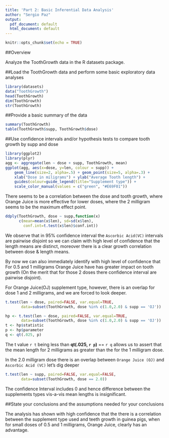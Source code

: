```yaml
---
title: 'Part 2: Basic Inferential Data Analysis'
author: "Sergio Paz"
output:
  pdf_document: default
  html_document: default
---
```


```r
knitr::opts_chunk$set(echo = TRUE)
```


##Overview

Analyze the ToothGrowth data in the R datasets package.


##Load the ToothGrowth data and perform some basic exploratory data analyses

```r
library(datasets)
data("ToothGrowth")
head(ToothGrowth)
dim(ToothGrowth)
str(ToothGrowth)
```


##Provide a basic summary of the data

```r
summary(ToothGrowth)
table(ToothGrowth$supp, ToothGrowth$dose)
```


##Use confidence intervals and/or hypothesis tests to compare tooth growth by supp and dose

```r
library(ggplot2)
library(plyr)
agg <- aggregate(len ~ dose + supp, ToothGrowth, mean)
ggplot(agg, aes(x=dose, y=len, colour = supp)) +
    geom_line(size=2, alpha=.5) + geom_point(size=5, alpha=.3) +
    xlab("Dose in miligrams") + ylab("Average Tooth length") +
    guides(colour=guide_legend(title="Supplement type")) +
    scale_color_manual(values = c("green", "#E69F01"))
```

There seems to be a correlation between the dose and tooth growth, where 
Orange Juice is more effective for lower doses, where the 2 milligram 
seems to be the maximum effect point.

```r
ddply(ToothGrowth, dose ~ supp,function(x) 
      c(mean=mean(x$len), sd=sd(x$len),
        conf.int=t.test(x$len)$conf.int))
```

We observe that in 95% confidence interval the `Ascorbic Acid(VC)` intervals are pairwise disjoint so we can claim with high level of confidence that the length means are distinct, moreover there is a clear growth correlation between dose & length means.

By now we can also immediately identify with high level of confidence 
that For 0.5 and 1 milligrams Orange Juice have has greater impact on 
tooth growth (On the merit that for those 2 doses there confidence
interval are pairwise disjoint).

For Orange Juice(OJ) supplement type, however, there is an overlap for dose 1 and 2 milligrams, 
and we are forced to look deeper.

```r
t.test(len ~ dose, paired=FALSE, var.equal=TRUE,
       data=subset(ToothGrowth, dose %in% c(1.0,2.0) & supp == 'OJ'))
```

```r
hp <- t.test(len ~ dose, paired=FALSE, var.equal=TRUE,
       data=subset(ToothGrowth, dose %in% c(1.0,2.0) & supp == 'OJ'))
t <- hp$statistic
p <- hp$parameter
q <- qt(.025, p)
```

The t value ```r t``` being less than **qt(.025, ```r p```)** == ```r q```
allows us to assert that the mean length for 2 milligrams as greater than the for the 1 milligram dose.

In the 2.0 milligram dose there is an overlap between `Orange Juice (OJ)` and `Ascorbic Acid (VC)` let's dig deeper 

```r
t.test(len ~ supp, paired=FALSE, var.equal=FALSE,
       data=subset(ToothGrowth, dose == 2.0))
```

The confidence Interval includes 0 and hence difference between the supplements types vis-a-vis mean lengths is insignificant.


##State your conclusions and the assumptions needed for your conclusions

The analysis has shown with high confidence that the there is a 
correlation between the supplement type used and teeth growth in guinea pigs, 
when for small doses of 0.5 and 1 milligrams, Orange Juice, clearly has
an advantage.